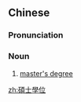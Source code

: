 {{also|硕士学位}}
==Chinese==
{{zh-forms|s=硕士学位|type=22}}

===Pronunciation===
{{zh-pron
|m=shuòshì xuéwèi
|c=sek6 si6 hok6 wai6-2
|cat=n
}}

===Noun===
{{zh-noun}}

# [[master's degree]]

[[zh:碩士學位]]